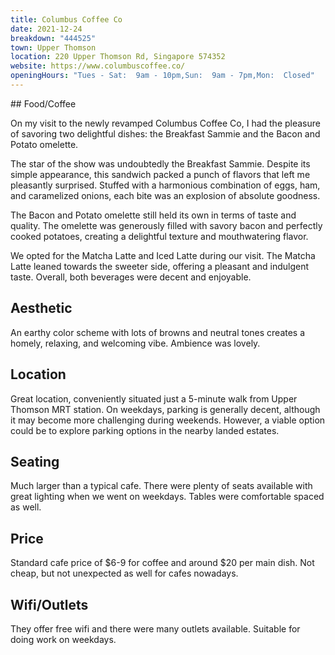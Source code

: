 ```yaml
---
title: Columbus Coffee Co
date: 2021-12-24
breakdown: "444525"
town: Upper Thomson
location: 220 Upper Thomson Rd, Singapore 574352
website: https://www.columbuscoffee.co/
openingHours: "Tues - Sat:  9am - 10pm,Sun:  9am - 7pm,Mon:  Closed"
---
```


<CustomImage image="/columbus/img1.png" />
## Food/Coffee

<CustomImage image="/columbus/img3.png" />

On my visit to the newly revamped Columbus Coffee Co, I had the pleasure of savoring two delightful dishes: the Breakfast Sammie and the Bacon and Potato omelette.

The star of the show was undoubtedly the Breakfast Sammie. Despite its simple appearance, this sandwich packed a punch of flavors that left me pleasantly surprised. Stuffed with a harmonious combination of eggs, ham, and caramelized onions, each bite was an explosion of absolute goodness.

The Bacon and Potato omelette still held its own in terms of taste and quality. The omelette was generously filled with savory bacon and perfectly cooked potatoes, creating a delightful texture and mouthwatering flavor.

We opted for the Matcha Latte and Iced Latte during our visit. The Matcha Latte leaned towards the sweeter side, offering a pleasant and indulgent taste. Overall, both beverages were decent and enjoyable.

## Aesthetic

<CustomImage image="/columbus/img2.png" />

An earthy color scheme with lots of browns and neutral tones creates a homely, relaxing, and welcoming vibe. Ambience was lovely.

## Location

Great location, conveniently situated just a 5-minute walk from Upper Thomson MRT station. On weekdays, parking is generally decent, although it may become more challenging during weekends. However, a viable option could be to explore parking options in the nearby landed estates.

## Seating

<CustomImage image="/columbus/img4.png" />

Much larger than a typical cafe. There were plenty of seats available with great lighting when we went on weekdays. Tables were comfortable spaced as well.

## Price

Standard cafe price of $6-9 for coffee and around $20 per main dish. Not cheap, but not unexpected as well for cafes nowadays.

## Wifi/Outlets

They offer free wifi and there were many outlets available. Suitable for doing work on weekdays.
